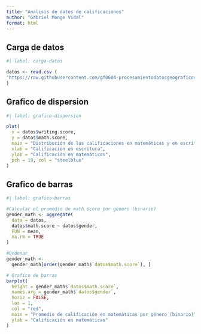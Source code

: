 ---
title: "Analisis de datos de calificaciones"
author: "Gabriel Monge Vidal"
format: html
---

## Carga de datos

```{r}
#| label: carga-datos

datos <- read.csv (
"https://raw.githubusercontent.com/gf0604-procesamientodatosgeograficos/2025-i/refs/heads/main/datos/kaggle/StudentsPerformance.csv"
)
```

## Grafico de dispersion
```{r}
#| label: grafico-dispersion

plot(
  x = datos$writing.score,
  y = datos$math.score,
  main = "Distribución de las calificaciones en matemáticas y en escritura.",
  xlab = "Calificación en escritura",
  ylab = "Calificación en matemáticas",
  pch = 19, col = "steelblue"
)
```



## Grafico de barras
```{r}
#| label: grafico-barras

#Calcular el promedio de math score por genero (binario)
gender_math <- aggregate(
  data = datos,
  datos$math.score ~ datos$gender,
  FUN = mean,
  na.rm = TRUE
)

#Ordenar
gender_math <- 
  gender_math[order(gender_math$`datos$math.score`), ]

# Grafico de barras
barplot(
  height = gender_math$`datos$math.score`,
  names.arg = gender_math$`datos$gender`,
  horiz = FALSE,
  las = 1, 
  col = "red",
  main = "Promedio de calificación en matemáticas por género (binario)",
  ylab = "Calificación en matemáticas"
)
```

















